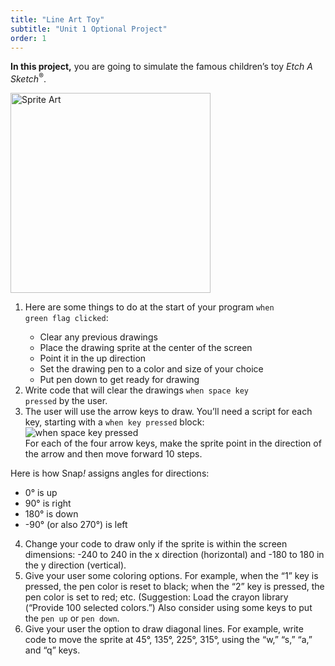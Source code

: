 ```yaml
---
title: "Line Art Toy"
subtitle: "Unit 1 Optional Project"
order: 1
---
```


::: learn
<p><strong>In this project,</strong> you are going to simulate the famous children's toy <em>Etch A Sketch</em><sup>®</sup>.</p>

<img src="/img/1-introduction/SpriteLineArt_img/SpriteArt.png" title="Sprite Art" alt="Sprite Art" class="indent" width="320"/>
:::

::: forYouToDo
<ol start="1">

<li>

Here are some things to do at the start of your program <code>when green flag clicked</code>:

<ul>

<li>Clear any previous drawings</li>

<li>Place the drawing sprite at the center of the screen</li>

<li>Point it in the up direction</li>

<li>Set the drawing pen to a color and size of your choice</li>

<li>Put pen down to get ready for drawing</li>

</ul>

</li>

<li>Write code that will clear the drawings <code>when space key pressed</code> by the user.</li>

<li>The user will use the arrow keys to draw. You'll need a script for each key, starting with a <code>when key pressed</code> block:<br /> <img src="/img/blocks/when-space-key-pressed.png" alt="when space key pressed" class="indent"/><br /> For each of the four arrow keys, make the sprite point in the direction of the arrow and then move forward 10 steps.</li>

</ol>
:::

::: endnote
Here is how Snap<em>!</em> assigns angles for directions: <br />

<ul>

<li>0° is up</li>

<li>90° is right</li>

<li>180° is down</li>

<li>-90° (or also 270°) is left</li>

</ul>
:::

::: ifTime
<ol start="4">

<li>Change your code to draw only if the sprite is within the screen dimensions: -240 to 240 in the x direction (horizontal) and -180 to 180 in the y direction (vertical).</li>

<li>Give your user some coloring options. For example, when the "1" key is pressed, the pen color is reset to black; when the "2" key is pressed, the pen color is set to red; etc. (Suggestion: Load the crayon library ("Provide 100 selected colors.") Also consider using some keys to put the <code>pen up</code> or <code>pen down</code>.</li>

<li>Give your user the option to draw diagonal lines. For example, write code to move the sprite at 45°, 135°, 225°, 315°, using the "w," "s," "a," and "q" keys.</li>

</ol>
:::

</body>

</html>
